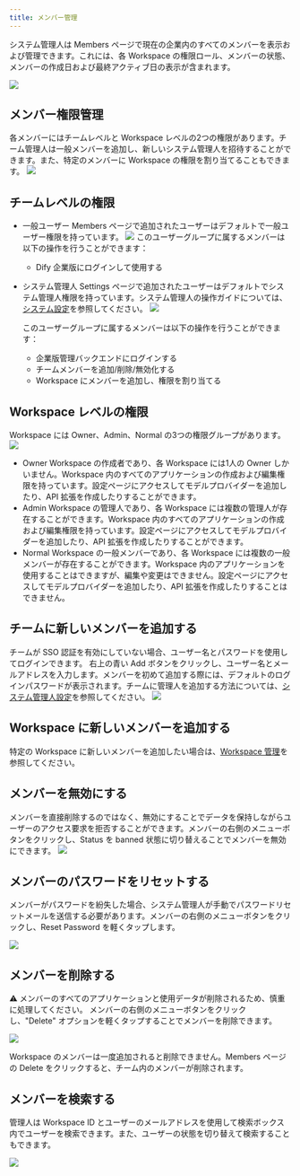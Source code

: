 ```yaml
---
title: メンバー管理
---
```


システム管理人は Members ページで現在の企業内のすべてのメンバーを表示および管理できます。これには、各 Workspace の権限ロール、メンバーの状態、メンバーの作成日および最終アクティブ日の表示が含まれます。

![](/images/members-management-1.png)

## メンバー権限管理

各メンバーにはチームレベルと Workspace レベルの2つの権限があります。チーム管理人は一般メンバーを追加し、新しいシステム管理人を招待することができます。また、特定のメンバーに Workspace の権限を割り当てることもできます。
![](/images/members-management-2.png)

## チームレベルの権限

- 一般ユーザー
Members ページで追加されたユーザーはデフォルトで一般ユーザー権限を持っています。
![](/images/members-management-3.png)
  このユーザーグループに属するメンバーは以下の操作を行うことができます：
  - Dify 企業版にログインして使用する

- システム管理人
Settings ページで追加されたユーザーはデフォルトでシステム管理人権限を持っています。システム管理人の操作ガイドについては、[システム設定](/administrator-guide/system-settings)を参照してください。
![](/images/members-management-4.png)

  このユーザーグループに属するメンバーは以下の操作を行うことができます：
  - 企業版管理バックエンドにログインする
  - チームメンバーを追加/削除/無効化する
  - Workspace にメンバーを追加し、権限を割り当てる

## Workspace レベルの権限
Workspace には Owner、Admin、Normal の3つの権限グループがあります。
![](/images/members-management-5.png)

- Owner
Workspace の作成者であり、各 Workspace には1人の Owner しかいません。Workspace 内のすべてのアプリケーションの作成および編集権限を持っています。設定ページにアクセスしてモデルプロバイダーを追加したり、API 拡張を作成したりすることができます。
- Admin
Workspace の管理人であり、各 Workspace には複数の管理人が存在することができます。Workspace 内のすべてのアプリケーションの作成および編集権限を持っています。設定ページにアクセスしてモデルプロバイダーを追加したり、API 拡張を作成したりすることができます。
- Normal
Workspace の一般メンバーであり、各 Workspace には複数の一般メンバーが存在することができます。Workspace 内のアプリケーションを使用することはできますが、編集や変更はできません。設定ページにアクセスしてモデルプロバイダーを追加したり、API 拡張を作成したりすることはできません。

## チームに新しいメンバーを追加する

チームが SSO 認証を有効にしていない場合、ユーザー名とパスワードを使用してログインできます。
右上の青い Add ボタンをクリックし、ユーザー名とメールアドレスを入力します。メンバーを初めて追加する際には、デフォルトのログインパスワードが表示されます。チームに管理人を追加する方法については、[システム管理人設定](/administrator-guide/system-settings#)を参照してください。
![](/images/members-management-6.png)

## Workspace に新しいメンバーを追加する

特定の Workspace に新しいメンバーを追加したい場合は、[Workspace 管理](/administrator-guide/workspace-management)を参照してください。

## メンバーを無効にする

メンバーを直接削除するのではなく、無効にすることでデータを保持しながらユーザーのアクセス要求を拒否することができます。メンバーの右側のメニューボタンをクリックし、Status を banned 状態に切り替えることでメンバーを無効にできます。
![](/images/members-management-7.png)

## メンバーのパスワードをリセットする

メンバーがパスワードを紛失した場合、システム管理人が手動でパスワードリセットメールを送信する必要があります。メンバーの右側のメニューボタンをクリックし、Reset Password を軽くタップします。

![](/images/members-management-8.png)

## メンバーを削除する

⚠️ メンバーのすべてのアプリケーションと使用データが削除されるため、慎重に処理してください。
メンバーの右側のメニューボタンをクリックし、"Delete" オプションを軽くタップすることでメンバーを削除できます。

![](/images/members-management-9.png)

Workspace のメンバーは一度追加されると削除できません。Members ページの Delete をクリックすると、チーム内のメンバーが削除されます。

## メンバーを検索する

管理人は Workspace ID とユーザーのメールアドレスを使用して検索ボックス内でユーザーを検索できます。また、ユーザーの状態を切り替えて検索することもできます。

![](/images/members-management-10.png)
